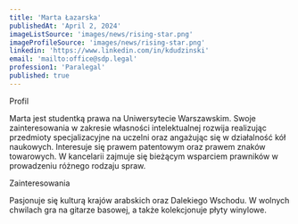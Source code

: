 ```yaml
---
title: 'Marta Łazarska'
publishedAt: 'April 2, 2024'
imageListSource: 'images/news/rising-star.png'
imageProfileSource: 'images/news/rising-star.png'
linkedin: 'https://www.linkedin.com/in/kdudzinski'
email: 'mailto:office@sdp.legal'
profession1: 'Paralegal'
published: true
---
```


<ProfileSection type="profile">Profil</ProfileSection>

Marta jest studentką prawa na Uniwersytecie Warszawskim. Swoje zainteresowania w zakresie własności intelektualnej rozwija realizując przedmioty specjalizacyjne na uczelni oraz angażując się w działalność kół naukowych. Interesuje się prawem patentowym oraz prawem znaków towarowych. W kancelarii zajmuje się bieżącym wsparciem prawników w prowadzeniu różnego rodzaju spraw.


<ProfileSection type="hobby">Zainteresowania</ProfileSection>

Pasjonuje się kulturą krajów arabskich oraz Dalekiego Wschodu. W wolnych chwilach gra na gitarze basowej, a także kolekcjonuje płyty winylowe.
